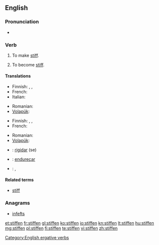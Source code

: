 ==English==

===Pronunciation===
* {{rhymes|ɪfən}}

===Verb===
{{en-verb}}

# {{transitive}} To make [[stiff]].
# {{intransitive}} To become [[stiff]].

====Translations====
{{trans-top|to make stiff}}
* Finnish: {{t-|fi|jäykistää}}, {{t-|fi|jähmettää}}, {{t|fi|kangistaa}}
* French: {{t+|fr|raidir}}
* Italian: {{t|it|irrigidire}}
{{trans-mid}}
* Romanian: {{t+|ro|întări}}
* [[Volapük]]: {{t|vo|stifükön}}
{{trans-bottom}}

{{trans-top|to become stiff}}
* Finnish: {{t+|fi|jäykistyä}}, {{t-|fi|jähmettyä}}, {{t|fi|kangistua}}
* French: {{t+|fr|raidir}}
{{trans-mid}}
* Romanian: {{t+|ro|întări}}
* [[Volapük]]: {{t|vo|stifikön}}
{{trans-bottom}}

{{checktrans-top}}
* {{ttbc|ia}}: [[rigidar]] (se)
{{trans-mid}}
* {{ttbc|pt}}: [[endureçar]]
* {{ttbc|es}}: {{t|es|atiesar|alt=atiesarse}}, {{t|es|endurecer|alt=endurecerse}}
{{trans-bottom}}

====Related terms====
* [[stiff]]

===Anagrams===
* [[infefts#English|infefts]]

[[Category:English ergative verbs]]

[[et:stiffen]]
[[fr:stiffen]]
[[gl:stiffen]]
[[ko:stiffen]]
[[io:stiffen]]
[[kn:stiffen]]
[[lt:stiffen]]
[[hu:stiffen]]
[[mg:stiffen]]
[[pl:stiffen]]
[[fi:stiffen]]
[[te:stiffen]]
[[vi:stiffen]]
[[zh:stiffen]]